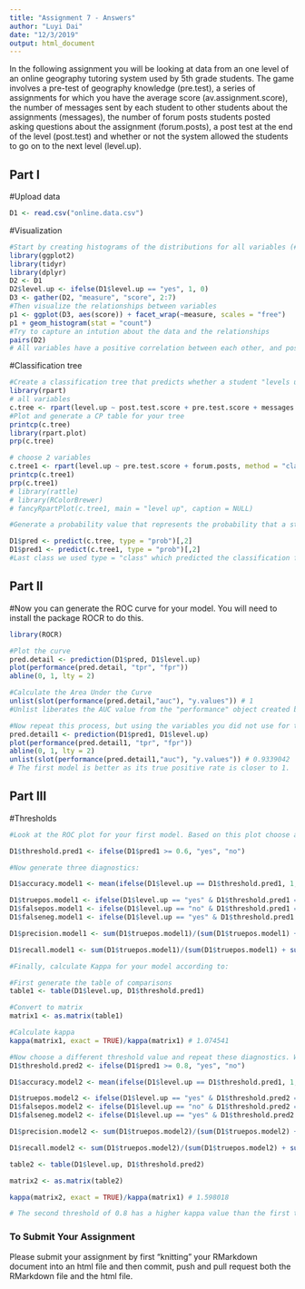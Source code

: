 ```yaml
---
title: "Assignment 7 - Answers"
author: "Luyi Dai"
date: "12/3/2019"
output: html_document
---
```


In the following assignment you will be looking at data from an one level of an online geography tutoring system used by 5th grade students. The game involves a pre-test of geography knowledge (pre.test), a series of assignments for which you have the average score (av.assignment.score),  the number of messages sent by each student to other students about the assignments (messages), the number of forum posts students posted asking questions about the assignment (forum.posts), a post test at the end of the level (post.test) and whether or not the system allowed the students to go on to the next level (level.up).  

## Part I

#Upload data
```r
D1 <- read.csv("online.data.csv")
```

#Visualization 
```r
#Start by creating histograms of the distributions for all variables (#HINT: look up "facet" in the ggplot documentation)
library(ggplot2)
library(tidyr)
library(dplyr)
D2 <- D1
D2$level.up <- ifelse(D1$level.up == "yes", 1, 0)
D3 <- gather(D2, "measure", "score", 2:7)
#Then visualize the relationships between variables
p1 <- ggplot(D3, aes(score)) + facet_wrap(~measure, scales = "free")
p1 + geom_histogram(stat = "count")
#Try to capture an intution about the data and the relationships
pairs(D2)
# All variables have a positive correlation between each other, and post.test.score and messages have a strong correlation.
```


#Classification tree
```r
#Create a classification tree that predicts whether a student "levels up" in the online course using three variables of your choice (As we did last time, set all controls to their minimums)
library(rpart)
# all variables
c.tree <- rpart(level.up ~ post.test.score + pre.test.score + messages + forum.posts + av.assignment.score, method = "class", data = D1, control=rpart.control(minsplit=1, minbucket=1, cp=0.001)) # only use av.assignment.score and post.test.score
#Plot and generate a CP table for your tree 
printcp(c.tree)
library(rpart.plot)
prp(c.tree)

# choose 2 variables
c.tree1 <- rpart(level.up ~ pre.test.score + forum.posts, method = "class", data = D1, control=rpart.control(minsplit=1, minbucket=1, cp=0.001))
printcp(c.tree1)
prp(c.tree1)
# library(rattle)
# library(RColorBrewer)
# fancyRpartPlot(c.tree1, main = "level up", caption = NULL)

#Generate a probability value that represents the probability that a student levels up based your classification tree 

D1$pred <- predict(c.tree, type = "prob")[,2]
D1$pred1 <- predict(c.tree1, type = "prob")[,2]
#Last class we used type = "class" which predicted the classification for us, this time we are using type = "prob" to see the probability that our classififcation is based on.
```
## Part II
#Now you can generate the ROC curve for your model. You will need to install the package ROCR to do this.
```r
library(ROCR)

#Plot the curve
pred.detail <- prediction(D1$pred, D1$level.up) 
plot(performance(pred.detail, "tpr", "fpr"))
abline(0, 1, lty = 2)

#Calculate the Area Under the Curve
unlist(slot(performance(pred.detail,"auc"), "y.values")) # 1
#Unlist liberates the AUC value from the "performance" object created by ROCR

#Now repeat this process, but using the variables you did not use for the previous model and compare the plots & results of your two models. Which one do you think was the better model? Why?
pred.detail1 <- prediction(D1$pred1, D1$level.up) 
plot(performance(pred.detail1, "tpr", "fpr"))
abline(0, 1, lty = 2)
unlist(slot(performance(pred.detail1,"auc"), "y.values")) # 0.9339042
# The first model is better as its true positive rate is closer to 1.  
```
## Part III
#Thresholds
```r
#Look at the ROC plot for your first model. Based on this plot choose a probability threshold that balances capturing the most correct predictions against false positives. Then generate a new variable in your data set that classifies each student according to your chosen threshold.

D1$threshold.pred1 <- ifelse(D1$pred1 >= 0.6, "yes", "no")

#Now generate three diagnostics:

D1$accuracy.model1 <- mean(ifelse(D1$level.up == D1$threshold.pred1, 1, 0))

D1$truepos.model1 <- ifelse(D1$level.up == "yes" & D1$threshold.pred1 == "yes", 1, 0)
D1$falsepos.model1 <- ifelse(D1$level.up == "no" & D1$threshold.pred1 == "yes", 1, 0)
D1$falseneg.model1 <- ifelse(D1$level.up == "yes" & D1$threshold.pred1 == "no", 1, 0)

D1$precision.model1 <- sum(D1$truepos.model1)/(sum(D1$truepos.model1) + sum(D1$falsepos.model1))

D1$recall.model1 <- sum(D1$truepos.model1)/(sum(D1$truepos.model1) + sum(D1$falseneg.model1))

#Finally, calculate Kappa for your model according to:

#First generate the table of comparisons
table1 <- table(D1$level.up, D1$threshold.pred1)

#Convert to matrix
matrix1 <- as.matrix(table1)

#Calculate kappa
kappa(matrix1, exact = TRUE)/kappa(matrix1) # 1.074541

#Now choose a different threshold value and repeat these diagnostics. What conclusions can you draw about your two thresholds?
D1$threshold.pred2 <- ifelse(D1$pred1 >= 0.8, "yes", "no")

D1$accuracy.model2 <- mean(ifelse(D1$level.up == D1$threshold.pred1, 1, 0))

D1$truepos.model2 <- ifelse(D1$level.up == "yes" & D1$threshold.pred2 == "yes", 1, 0)
D1$falsepos.model2 <- ifelse(D1$level.up == "no" & D1$threshold.pred2 == "yes", 1,0)
D1$falseneg.model2 <- ifelse(D1$level.up == "yes" & D1$threshold.pred2 == "no", 1,0)

D1$precision.model2 <- sum(D1$truepos.model2)/(sum(D1$truepos.model2) + sum(D1$falsepos.model2))

D1$recall.model2 <- sum(D1$truepos.model2)/(sum(D1$truepos.model2) + sum(D1$falseneg.model2))

table2 <- table(D1$level.up, D1$threshold.pred2)

matrix2 <- as.matrix(table2)

kappa(matrix2, exact = TRUE)/kappa(matrix1) # 1.598018

# The second threshold of 0.8 has a higher kappa value than the first threshold of 0.6. Precision and recall increase from 0.6 threshold to 0.8 threhold. It indicateds that the model with 0.8 threshold will have a better predication.
```

### To Submit Your Assignment

Please submit your assignment by first "knitting" your RMarkdown document into an html file and then commit, push and pull request both the RMarkdown file and the html file.

